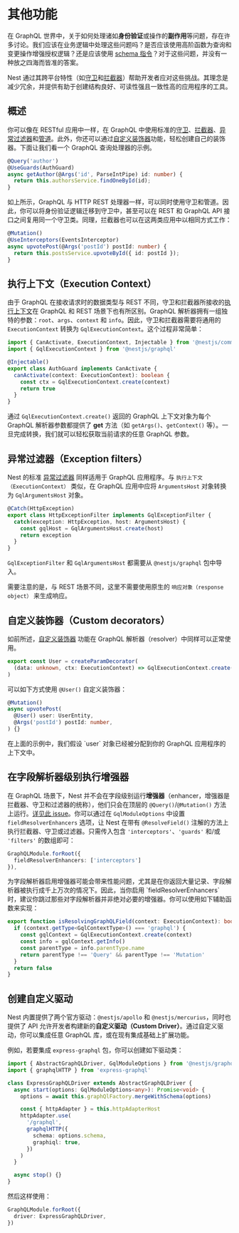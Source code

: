 # 其他功能

在 GraphQL 世界中，关于如何处理诸如**身份验证**或操作的**副作用**等问题，存在许多讨论。我们应该在业务逻辑中处理这些问题吗？是否应该使用高阶函数为查询和变更操作增强授权逻辑？还是应该使用 [schema 指令](https://www.apollographql.com/docs/apollo-server/schema/directives/)？对于这些问题，并没有一种放之四海而皆准的答案。

Nest 通过其跨平台特性（如[守卫](/guards)和[拦截器](/interceptors)）帮助开发者应对这些挑战。其理念是减少冗余，并提供有助于创建结构良好、可读性强且一致性高的应用程序的工具。

## 概述

你可以像在 RESTful 应用中一样，在 GraphQL 中使用标准的[守卫](/guards)、[拦截器](/interceptors)、[异常过滤器](/exception-filters)和[管道](/pipes)。此外，你还可以通过[自定义装饰器](/custom-decorators)功能，轻松创建自己的装饰器。下面让我们看一个 GraphQL 查询处理器的示例。

```ts
@Query('author')
@UseGuards(AuthGuard)
async getAuthor(@Args('id', ParseIntPipe) id: number) {
  return this.authorsService.findOneById(id);
}
```

如上所示，GraphQL 与 HTTP REST 处理器一样，可以同时使用守卫和管道。因此，你可以将身份验证逻辑迁移到守卫中，甚至可以在 REST 和 GraphQL API 接口之间复用同一个守卫类。同理，拦截器也可以在这两类应用中以相同方式工作：

```ts
@Mutation()
@UseInterceptors(EventsInterceptor)
async upvotePost(@Args('postId') postId: number) {
  return this.postsService.upvoteById({ id: postId });
}
```

## 执行上下文（Execution Context）

由于 GraphQL 在接收请求时的数据类型与 REST 不同，守卫和拦截器所接收的[执行上下文](/fundamentals/execution-context)在 GraphQL 和 REST 场景下也有所区别。GraphQL 解析器拥有一组独特的参数：`root`、`args`、`context` 和 `info`。因此，守卫和拦截器需要将通用的 `ExecutionContext` 转换为 `GqlExecutionContext`。这个过程非常简单：

```ts
import { CanActivate, ExecutionContext, Injectable } from '@nestjs/common'
import { GqlExecutionContext } from '@nestjs/graphql'

@Injectable()
export class AuthGuard implements CanActivate {
  canActivate(context: ExecutionContext): boolean {
    const ctx = GqlExecutionContext.create(context)
    return true
  }
}
```

通过 `GqlExecutionContext.create()` 返回的 GraphQL 上下文对象为每个 GraphQL 解析器参数都提供了 **get** 方法（如 `getArgs()`、`getContext()` 等）。一旦完成转换，我们就可以轻松获取当前请求的任意 GraphQL 参数。

## 异常过滤器（Exception filters）

Nest 的标准 [异常过滤器](/exception-filters) 同样适用于 GraphQL 应用程序。与 `执行上下文（ExecutionContext）` 类似，在 GraphQL 应用中应将 `ArgumentsHost` 对象转换为 `GqlArgumentsHost` 对象。

```ts
@Catch(HttpException)
export class HttpExceptionFilter implements GqlExceptionFilter {
  catch(exception: HttpException, host: ArgumentsHost) {
    const gqlHost = GqlArgumentsHost.create(host)
    return exception
  }
}
```

<CalloutInfo>

`GqlExceptionFilter` 和 `GqlArgumentsHost` 都需要从 `@nestjs/graphql` 包中导入。

</CalloutInfo>

需要注意的是，与 REST 场景不同，这里不需要使用原生的 `响应对象（response object）` 来生成响应。

## 自定义装饰器（Custom decorators）

如前所述，[自定义装饰器](/custom-decorators) 功能在 GraphQL 解析器（resolver）中同样可以正常使用。

```ts
export const User = createParamDecorator(
  (data: unknown, ctx: ExecutionContext) => GqlExecutionContext.create(ctx).getContext().user
)
```

可以如下方式使用 `@User()` 自定义装饰器：

```ts
@Mutation()
async upvotePost(
  @User() user: UserEntity,
  @Args('postId') postId: number,
) {}
```

<CalloutInfo>
  在上面的示例中，我们假设 `user` 对象已经被分配到你的 GraphQL 应用程序的上下文中。
</CalloutInfo>

## 在字段解析器级别执行增强器

在 GraphQL 场景下，Nest 并不会在字段级别运行**增强器**（enhancer，增强器是拦截器、守卫和过滤器的统称），他们只会在顶层的 `@Query()`/`@Mutation()` 方法上运行。[详见此 issue](https://github.com/nestjs/graphql/issues/320#issuecomment-511193229)。你可以通过在 `GqlModuleOptions` 中设置 `fieldResolverEnhancers` 选项，让 Nest 在带有 `@ResolveField()` 注解的方法上执行拦截器、守卫或过滤器。只需传入包含 `'interceptors'`、`'guards'` 和/或 `'filters'` 的数组即可：

```ts
GraphQLModule.forRoot({
  fieldResolverEnhancers: ['interceptors']
}),
```

<CalloutInfo type="warning">
  为字段解析器启用增强器可能会带来性能问题，尤其是在你返回大量记录、字段解析器被执行成千上万次的情况下。因此，当你启用
  `fieldResolverEnhancers`
  时，建议你跳过那些对字段解析器并非绝对必要的增强器。你可以使用如下辅助函数来实现：
</CalloutInfo>

```ts
export function isResolvingGraphQLField(context: ExecutionContext): boolean {
  if (context.getType<GqlContextType>() === 'graphql') {
    const gqlContext = GqlExecutionContext.create(context)
    const info = gqlContext.getInfo()
    const parentType = info.parentType.name
    return parentType !== 'Query' && parentType !== 'Mutation'
  }
  return false
}
```

## 创建自定义驱动

Nest 内置提供了两个官方驱动：`@nestjs/apollo` 和 `@nestjs/mercurius`，同时也提供了 API 允许开发者构建新的**自定义驱动（Custom Driver）**。通过自定义驱动，你可以集成任意 GraphQL 库，或在现有集成基础上扩展功能。

例如，若要集成 `express-graphql` 包，你可以创建如下驱动类：

```ts
import { AbstractGraphQLDriver, GqlModuleOptions } from '@nestjs/graphql'
import { graphqlHTTP } from 'express-graphql'

class ExpressGraphQLDriver extends AbstractGraphQLDriver {
  async start(options: GqlModuleOptions<any>): Promise<void> {
    options = await this.graphQlFactory.mergeWithSchema(options)

    const { httpAdapter } = this.httpAdapterHost
    httpAdapter.use(
      '/graphql',
      graphqlHTTP({
        schema: options.schema,
        graphiql: true,
      })
    )
  }

  async stop() {}
}
```

然后这样使用：

```ts
GraphQLModule.forRoot({
  driver: ExpressGraphQLDriver,
})
```
